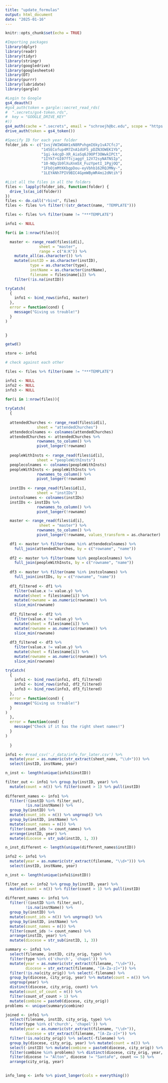 ```yaml
---
title: "update_formulas"
output: html_document
date: "2025-01-16"
---
```


```r
knitr::opts_chunk$set(echo = TRUE)

#Importing packages 
library(dplyr)
library(readr)
library(tidyr)
library(stringr)
library(googledrive)
library(googlesheets4)
library(DT)
library(purrr)
library(lubridate)
library(gargle)

#Login to Google
gs4_deauth()
#gs4_auth(token = gargle::secret_read_rds(
#  ".secrets/gs4-token.rds",
#  key = "GOOGLE_DRIVE_KEY"
#))
gs4_auth(cache = ".secrets", email = "schroejh@bc.edu", scope = "https://www.googleapis.com/auth/drive")
drive_auth(token = gs4_token())

#Specify ID for each year folder 
folder_ids <- c("1vsjVWIWOAH1xN8RPvhgmI6ky1vA7CfcJ",
                "145ECofup4M7ZnA1dUF5_pDZN3OWEK1Yb",
                "1gi-k4cgD-XR_AiaSq6J9OPf3OWwkIPCt",
                "1IYkTrGI07fTcjaggY_12V72syNATNSIp",
                "10-NQy1b9lXuXnm5X_FuzYpetI_1PgjOQ",
                "1FbOjmMtKKbgpDou-eyVbhb162RQJMNy-",
                "1LEYANh7PIV9BIC4GpmWByWR4mi2dNtih")

#List all the files in all the folders
files <- lapply(folder_ids, function(folder) {
  drive_ls(as_id(folder))
})
files <- do.call("rbind", files) 
files <- files %>% filter(!(str_detect(name, "TEMPLATE")))

```


```r
files <- files %>% filter(name != "***TEMPLATE")

info1 <- NULL

for(i in 1:nrow(files)){

  master <- range_read(files$id[i],
               sheet = "master", 
               range = c("A:K")) %>%
    mutate_all(as.character()) %>%
    mutate(instID = as.character(instID),
           type = as.character(type),
           instName = as.character(instName),
           filename = files$name[i]) %>%
    filter(!is.na(instID))

tryCatch(  
  {
    info1 <- bind_rows(info1, master)
  },
  error = function(cond) {
    message("Giving us trouble!")
  }
)

  
}

getwd()

store <- info1
```

```r
# check against each other

files <- files %>% filter(name != "***TEMPLATE")

info1 <- NULL
info2 <- NULL
info3 <- NULL

for(i in 1:nrow(files)){
 
tryCatch(  
  {
    
  attendedChurches <- range_read(files$id[i],
              sheet = "attendedChurches")
  attendedcolnames <- colnames(attendedChurches)
  attendedChurches <- attendedChurches %>%
              rownames_to_column() %>%
              pivot_longer(!rowname)
  
  peopleWithInsts <- range_read(files$id[i],
              sheet = "peopleWithInsts") 
  peoplecolnames <- colnames(peopleWithInsts)
  peopleWithInsts <- peopleWithInsts %>%
              rownames_to_column() %>%
              pivot_longer(!rowname)
  
  instIDs <- range_read(files$id[i],
              sheet = "instIDs") 
  instcolnames <- colnames(instIDs)
  instIDs <- instIDs %>% 
              rownames_to_column() %>%
              pivot_longer(!rowname)

  master <- range_read(files$id[i],
               sheet = "master") %>%
              rownames_to_column() %>%
              pivot_longer(!rowname, values_transform = as.character)

  df1 <- master %>% filter(name %in% attendedcolnames) %>% 
    full_join(attendedChurches, by = c("rowname", "name"))
  
  df2 <- master %>% filter(name %in% peoplecolnames) %>% 
    full_join(peopleWithInsts, by = c("rowname", "name"))
  
  df3 <- master %>% filter(name %in% instcolnames) %>% 
    full_join(instIDs, by = c("rowname", "name"))
 
  df1_filtered <- df1 %>%
    filter(value.x != value.y) %>%
    mutate(sheet = files$name[i]) %>%
    mutate(rowname = as.numeric(rowname)) %>%
    slice_min(rowname)
  
  df2_filtered <- df2 %>%
    filter(value.x != value.y) %>%
    mutate(sheet = files$name[i]) %>%
    mutate(rowname = as.numeric(rowname)) %>%
    slice_min(rowname)
  
  df3_filtered <- df3 %>%
    filter(value.x != value.y) %>%
    mutate(sheet = files$name[i]) %>%
    mutate(rowname = as.numeric(rowname)) %>%
    slice_min(rowname)

tryCatch(  
  {
    info1 <- bind_rows(info1, df1_filtered)
    info2 <- bind_rows(info2, df2_filtered)
    info3 <- bind_rows(info3, df3_filtered)
  },
  error = function(cond) {
    message("Giving us trouble!")
  }
)
  },
  error = function(cond) {
    message("Check if it has the right sheet names!")
  }
)
  
  }

```

```r
info1 <- #read_csv('./_data/info_for_later.csv') %>%
  mutate(year = as.numeric(str_extract(sheet_name, "\\d+"))) %>%
  select(instID, instName, year) 

n_inst <- length(unique(info1$instID))

filter_out <- info1 %>% group_by(instID, year) %>% 
  mutate(count = n()) %>% filter(count > 1) %>% pull(instID)
  
different_names <- info1 %>%
  filter(!(instID %in% filter_out), 
         !is.na(instName)) %>%
  group_by(instID) %>%
  mutate(count_ids = n()) %>% ungroup() %>%
  group_by(instID, instName) %>%
  mutate(count_names = n()) %>%
  filter(count_ids != count_names) %>%
  arrange(instID, year) %>%
  mutate(diocese = str_sub(instID, 1, 3))

n_inst_different <- length(unique(different_names$instID)) 

info2 <- info1 %>%
  mutate(year = as.numeric(str_extract(filename, "\\d+"))) %>%
  select(instID, instName, year) 

n_inst <- length(unique(info1$instID))

filter_out <- info2 %>% group_by(instID, year) %>% 
  mutate(count = n()) %>% filter(count > 1) %>% pull(instID)
  
different_names <- info1 %>%
  filter(!(instID %in% filter_out), 
         !is.na(instName)) %>%
  group_by(instID) %>%
  mutate(count_ids = n()) %>% ungroup() %>%
  group_by(instID, instName) %>%
  mutate(count_names = n()) %>%
  filter(count_ids != count_names) %>%
  arrange(instID, year) %>%
  mutate(diocese = str_sub(instID, 1, 3))

summary <- info1 %>% 
  select(filename, instID, city_orig, type) %>%
  filter(type %in% c('church', 'chapel')) %>%
  mutate(year = as.numeric(str_extract(filename, "\\d+")),
         diocese = str_extract(filename, "[A-Za-z]+")) %>%
  filter(!is.na(city_orig)) %>% select(-filename) %>%
  group_by(diocese, city_orig, year) %>% mutate(count = n()) %>%
  ungroup(year) %>% 
  distinct(diocese, city_orig, count) %>%
  mutate(count_of_count = n()) %>%
  filter(count_of_count > 1) %>%
  mutate(combine = paste0(diocese, city_orig))
problems <- unique(summary$combine)

joined <- info1 %>%
  select(filename, instID, city_orig, type) %>%
  filter(type %in% c('church', 'chapel')) %>%
  mutate(year = as.numeric(str_extract(filename, "\\d+")),
         diocese = str_extract(filename, "[A-Za-z]+")) %>%
  filter(!is.na(city_orig)) %>% select(-filename) %>%
  group_by(diocese, city_orig, year) %>% mutate(count = n()) %>%
  select(-instID) %>% mutate(combine = paste0(diocese, city_orig)) %>%
  filter(combine %in% problems) %>% distinct(diocese, city_orig, year, count) %>%
  filter(diocese != "Alton", diocese != "SantaFe", count <= 5) %>%
  arrange(city_orig, year)
  

```

```r
info_long <- info %>% pivot_longer(cols = everything())
```

